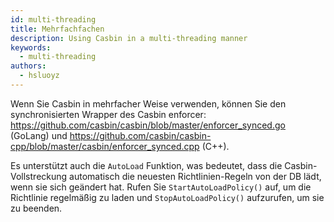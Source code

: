 ```yaml
---
id: multi-threading
title: Mehrfachfachen
description: Using Casbin in a multi-threading manner
keywords:
  - multi-threading
authors:
  - hsluoyz
---
```


Wenn Sie Casbin in mehrfacher Weise verwenden, können Sie den synchronisierten Wrapper des Casbin enforcer: https://github.com/casbin/casbin/blob/master/enforcer_synced.go (GoLang) und https://github.com/casbin/casbin-cpp/blob/master/casbin/enforcer_synced.cpp (C++).

Es unterstützt auch die `AutoLoad` Funktion, was bedeutet, dass die Casbin-Vollstreckung automatisch die neuesten Richtlinien-Regeln von der DB lädt, wenn sie sich geändert hat. Rufen Sie `StartAutoLoadPolicy()` auf, um die Richtlinie regelmäßig zu laden und `StopAutoLoadPolicy()` aufzurufen, um sie zu beenden.
